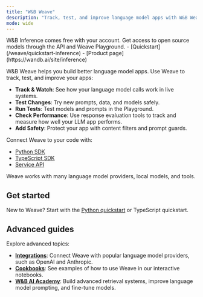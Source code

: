 ```yaml
---
title: "W&B Weave"
description: "Track, test, and improve language model apps with W&B Weave"
mode: wide
---
```


<Info>
W&B Inference comes free with your account. Get access to open source models through the API and Weave Playground.
- [Quickstart](/weave/quickstart-inference)
- [Product page](https://wandb.ai/site/inference)
</Info>

W&B Weave helps you build better language model apps. Use Weave to track, test, and improve your apps:

- **Track & Watch**: See how your language model calls work in live systems.
- **Test Changes**: Try new prompts, data, and models safely.
- **Run Tests**: Test models and prompts in the Playground.
- **Check Performance**: Use response evaluation tools to track and measure how well your LLM app performs.
- **Add Safety**: Protect your app with content filters and prompt guards.

Connect Weave to your code with:
- [Python SDK](/weave/reference/python-sdk/weave/index)
- [TypeScript SDK](/weave/reference/typescript-sdk/weave/index)
- [Service API](/weave/reference/service-api/index)

Weave works with many language model providers, local models, and tools.

## Get started

New to Weave? Start with the [Python quickstart](/weave/quickstart) or TypeScript quickstart.

## Advanced guides

Explore advanced topics:

- **[Integrations](/weave/guides/integrations/)**: Connect Weave with popular language model providers, such as OpenAI and Anthropic.
- **[Cookbooks](/weave/cookbooks/Intro_to_Weave_Hello_Trace)**: See examples of how to use Weave in our interactive notebooks.
- **[W&B AI Academy](https://wandb.ai/site/courses)**: Build advanced retrieval systems, improve language model prompting, and fine-tune models.